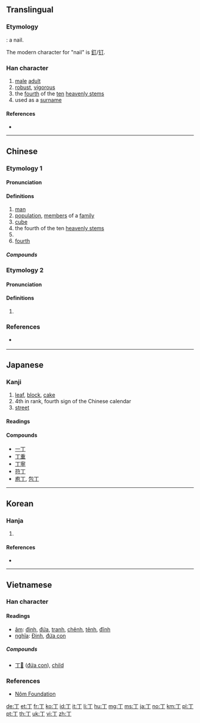 {{character info/new}}

==Translingual==
{{stroke order|stroke=2}}
{{stroke order|type=animate}}

===Etymology===
{{Han etyl}}
{{liushu|p}}: a nail.

The modern character for "nail" is [[釘]]/[[钉]].

===Han character===
{{Han char|rn=1|rad=一|as=01|sn=2|four=10200|canj=MN|ids=⿱一亅}}

# [[male]] [[adult]]
# [[robust]], [[vigorous]]
# the [[fourth]] of the [[ten]] [[heavenly stem]]s
# used as a [[surname]]

====References====
* {{Han ref|kx=0075.030|dkj=00002|dj=0135.010|hdz=10002.050|uh=4E01|ud=19969|bh=A442|bd=42050}}

----

==Chinese==
{{zh-forms}}

===Etymology 1===

====Pronunciation====
{{zh-pron
|m=dīng
|c=ding1
|h=pfs=tên
|mn=teng
|w=1tin
|mc=2
|oc=y
|cat=n,pn,num
}}
{{attention|zh|Old Chinese: needs to be 1 and 2 for Baxter-Sagart and 2 for Zhengzhang}}

====Definitions====
{{zh-hanzi}}

# [[man]]
# [[population]], [[member]]s of a [[family]]
# [[cube]]
# the fourth of the ten [[heavenly stem]]s
# {{surname|lang=zh}}
# [[fourth]]

=====Compounds=====
{{zh-der|丁壩|丁財兩旺|丁當|丁等|丁丁|丁東|丁冬|丁賦|丁口|丁年|丁香|丁香花|丁役|丁憂|丁雲|丁字|丁字尺|丁字形|丁字鐵|丁種維生素|阿拉丁|愛丁堡|補丁|布丁|不識一丁|炒三丁|成丁|抽壯丁|抽丁|但丁|黃瓜丁兒|家丁|君士坦丁堡|拉丁|拉丁化|拉丁教會|拉丁美洲|拉丁語|辣子肉丁|蘿蔔丁|南丁格爾|尼古丁|人丁|人丁興旺|肉丁|沙丁魚|添丁|峒丁|巡丁|亞丁|一丁點兒|園丁|壯丁|紫丁香|一丁|一丁不識|一丁點|丁一卯二|丁一確二|丁丁當當|丁丁糖|丁令威化鶴|丁倒|丁內艱|丁八|丁公被戮|丁匠|丁口冊|丁單|丁嘴鐵舌|丁固生松|丁壯|丁外艱|丁夜|丁女|丁娘十索|丁字兒|丁字帶|丁字腳|丁字褲|丁字路|丁字鋪|丁寧|丁對丁，鐵對鐵|丁差|丁彊|丁是丁，卯是卯|丁村遺址|丁母憂|丁泠|丁父憂|丁產|丁甲山|丁男|丁祭|丁祭肉|丁稅|丁等特考|丁老|丁肇中|丁艱|丁董|丁鈴噹啷|丁銀|丁零|丁靈|丁香結|丁點兒|三寸丁|三寸丁谷樹皮|上丁|不丁點|不知丁董|丙丁|五丁|亞丁灣|付丙丁|免丁|六丁|兵丁|冷丁|冷丁丁|冷不丁|冷孤丁|史文赫丁|吉丁|吉丁當|吉丁疙疸|君士坦丁大帝|含淚斬丁公|咖嗶丁|咬折丁子的老婆|單丁|團丁|地丁|地丁錢糧|墾丁國家公園|夢撒撩丁|天丁|奧古斯丁 |奧斯丁|孤丁|孤丁丁|孤苦零丁|宮保雞丁|幫丁|平地起孤丁|庖丁|庖丁解牛|愛丁堡大學|成丁禮|押孤丁|抽丁拔楔|拉丁字母|拉丁文|拉丁民族|拉丁美洲音樂|拉丁風情|拔去一丁|撅丁|撩丁|旗丁|未識一丁|東丁|查士丁尼一世|查士丁尼法典|柳丁|武丁|氯丁橡膠|水丁香|灶丁|獠丁|男丁|畦丁|畬丁|當當丁丁|白丁|白丁俗客|白丁香|目不識丁|眼中丁|祭丁|紫花地丁|聖文森及格瑞那丁|葛巴丁|薩丁尼亞島|親丁|識丁|身丁錢|酸丁|門丁|零丁|零丁孤苦|零丁洋|頂丁|順丁橡膠|馬丁路得|驅丁}}

===Etymology 2===

====Pronunciation====
{{zh-pron
|m=zhēng
|c=zaang1,zang1
|dial=n
|mc=1
|oc=3,1
|cat=
}}

====Definitions====
{{zh-hanzi}}

# {{n-g|See {{zh-l|丁丁|zhēngzhēng}}.}}

===References===
* {{qualifier|Min Nan}} {{thcwd|46}}

----

==Japanese==

===Kanji===
{{ja-kanji|grade=3|rs=一01}}

# [[leaf]], [[block]], [[cake]]
# 4th in rank, fourth sign of the Chinese calendar
# [[street]]

====Readings====
{{ja-readings|goon=[[ちょう]] (chō)|kanon=[[てい]] (tei), [[とう]] (tō)|kun=[[ひのと]] (hinoto), [[あたる]] (ataru), [[よぼろ]] (yoboro)}}

====Compounds====
* [[一丁]]
* [[丁重]]
* [[丁寧]]
* [[符丁]]
* [[庖丁]], [[包丁]]

----

==Korean==

===Hanja===
{{ko-hanja|hangeul=정|rv=jeong|mr=chŏng|y=ceng|eumhun=[[고무래]], [[장정]]|ehrv=gomurae, jangjeong|ehmr=komurae, changjŏng|ehy=komuray, cangceng}}

# {{defn|lang=ko|sort=一01}}

====References====
* {{Hanja ref|nav=11370}}

----

==Vietnamese==

===Han character===
{{vi-hantu|rs=一01}}

====Readings====
* [[音読|âm]]: [[đinh]], [[đứa]], [[tranh]], [[chênh]], [[tênh]], [[đĩnh]]
* [[意義|nghĩa]]: [[Đinh]], [[đứa con]]

=====Compounds=====
* [[丁𡥵]] ([[đứa con]]), [[child]]

===References===
* [http://nomfoundation.org/common/nom_details.php?codepoint=4e01 Nôm Foundation]

[[de:丁]]
[[et:丁]]
[[fr:丁]]
[[ko:丁]]
[[id:丁]]
[[it:丁]]
[[li:丁]]
[[hu:丁]]
[[mg:丁]]
[[ms:丁]]
[[ja:丁]]
[[no:丁]]
[[km:丁]]
[[pl:丁]]
[[pt:丁]]
[[th:丁]]
[[uk:丁]]
[[vi:丁]]
[[zh:丁]]